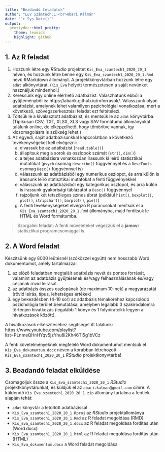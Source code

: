 ```yaml
---
title: "Beadandó feladatok"
author: "LEV Számtech.1.<br>Abari Kálmán"
date: "`r Sys.Date()`"
output:
  prettydoc::html_pretty:
    theme: leonids
    highlight: github
---
```



## 1. Az R feladat

1. Hozzunk létre egy *RStudio* projektet `Kis_Eva_szamtech1_2020_20_1` néven, és hozzunk létre benne egy `Kis_Eva_szamtech1_2020_20_1.Rmd` nevű RMarkdown állományt. A projektkönyvtárban hozzunk létre egy `adat` alkönyvtárat. (`Kis_Eva` helyett természetesen a saját nevünket használjuk mindenhol.)
1. Keressünk egy online elérhető adatbázist. Válaszhatunk ebből a gyűjteményből is: https://abarik.github.io/roforrasok/. Válasszunk olyan adatbázist, amelynek lehet valamilyen pszichológiai vonatkozása, mert a következő, szövegszerkesztési feladat ezt feltételezi.
1. Töltsük le a kiválasztott adatbázist, és mentsük le az `adat` könyvtárba. (Tipikusan CSV, TXT, XLSX, XLS vagy SAV formátumú  állományokat találunk online, de elképzelhető, hogy tömörítve vannak, így kicsomagolásra is szükség lehet.)
1. Az egyedi, saját adatbázisunkkal kapcsolatban a következő tevékenységeket kell elvégezni:
    a. olvassuk be az adatbázist (`read.table()`)
    a. állapítsuk meg a sorok és oszlopok számát (`str()`, `dim()`)
    a. a teljes adatbázisra vonatkozóan írassunk ki leíró statisztikai mutatókat (`psych` csomag `describe()` függvénnyel és a `DescTools` csomag `Desc()` függvénnyel is)
    a. válasszunk az adatbázisból egy numerikus oszlopot, és arra külön is írassunk leíró statisztikai mutatókat a fenti függvényekkel
    a. válasszunk az adatbázisból egy kategorikus oszlopot, és arra külön is írassunk gyakorisági táblázatot a `Desc()` függvénnyel
    a. rajzoljunk két tetszőleges színes ábrát (például `hist()`, `boxplot()`, `plot()`, `stripchart()`, `barplot()`, `pie()`)
    a. A fenti tevékenységeket elvégző R parancsokat mentsük el a `Kis_Eva_szamtech1_2020_20_1.Rmd` állományba, majd fordítsuk le HTML és Word formátumba.

> Szorgalmi feladat: A fenti műveleteket végezzük el a **jamovi** statisztikai programcsomaggal is.

## 2. A Word feladat

Készítsünk egy 8000 leütésnél (szóközzel együtt) nem hosszabb Word dokumentumot, amely tartalmazza:

1. az előző feladatban megtalált adatbázis nevét és pontos forrását, valamint az adatbázis gyűjtésének és/vagy felhasználásának és/vagy céljának rövid leírását.
1. az adatbázis összes oszlopának (de maximum 10-nek) a magyarázatát (rövid leírás, típus, lehetséges értékek)
1. egy bekezdésben (4-10 sor) az adatbázis témaköréhez kapcsolódó pszichológia terület bemutatása, amelyben legalább 3 szakirodalomra történjen hivatkozás (legalább 1 könyv és 1 folyóiratcikk legyen a hivatkozások között). 

A hivatkozások elkészítéséhez segítséget itt találunk: https://www.youtube.com/playlist?list=PLnmeQHnHYqv5jzYnu8i2Kh46Ti5g1bVCz

A fenti követelményeknek megfelelő Word dokumentumot mentsük el `Kis_Eva_dokumentum.docx` néven a korábban létrehozott `Kis_Eva_szamtech1_2020_20_1` *RStudio* projektkonyvtárba!

## 3. Beadandó feladat elküldése

Csomagoljuk össze a `Kis_Eva_szamtech1_2020_20_1` *RStudio* projektkönyvtárunkat, és küldjük el az `abari.kalman@gmail.com` címre. A küldendő `Kis_Eva_szamtech1_2020_20_1.zip` állomány tartalma a fentiek alapján tehát:

* `adat` könyvtár a letöltött adatbázissal
* `Kis_Eva_szamtech1_2020_20_1.Rproj` az *RStudio* projektállománya
* `Kis_Eva_szamtech1_2020_20_1.Rmd` az R feladat megoldása (RMD)
* `Kis_Eva_szamtech1_2020_20_1.docx` az R feladat megoldása fordítás után (Word docx)
* `Kis_Eva_szamtech1_2020_20_1.html` az R feladat megoldása fordítás után (HTML)
* `Kis_Eva_dokumentum.docx` a Word feladat megoldása

